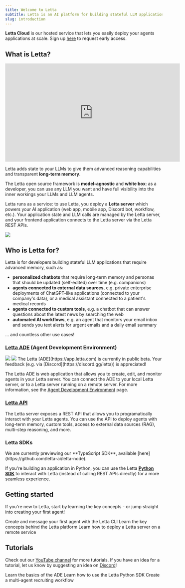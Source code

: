 ```yaml
---
title: Welcome to Letta
subtitle: Letta is an AI platform for building stateful LLM applications.
slug: introduction
---
```



<Note>**Letta Cloud** is our hosted service that lets you easily deploy your agents applications at scale. Sign up [here](https://forms.letta.com/early-access) to request early access.</Note>

## What is Letta?

<iframe
  width="560"
  height="315"
  src="https://www.youtube.com/embed/0kW6oClCesE"
  title="YouTube video player"
  frameborder="0"
  allow="accelerometer; autoplay; clipboard-write; encrypted-media; gyroscope; picture-in-picture"
  allowfullscreen
></iframe>

Letta adds state to your LLMs to give them advanced reasoning capabilities and transparent **long-term memory**.

The Letta open source framework is **model-agnostic** and **white box**: as a developer, you can use any LLM you want and have full visibility into the inner workings your LLMs and LLM agents.

Letta runs as a service: to use Letta, you deploy a **Letta server** which powers your AI application (web app, mobile app, Discord bot, workflow, etc.). Your application state and LLM calls are managed by the Letta server,
and your frontend application connects to the Letta server via the Letta REST APIs.

<Frame caption="Letta enables you to build advanced agents compatible with any model. Letta agents have long-term memory, which is highly configurable and can even be shared between different agents.">
  <img src="images/letta_overview.png" />
</Frame>

## Who is Letta for?

Letta is for developers building stateful LLM applications that require advanced memory, such as:
* **personalized chatbots** that require long-term memory and personas that should be updated (self-edited) over time (e.g. companions)
* **agents connected to external data sources**, e.g. private enterprise deployments of ChatGPT-like applications (connected to your company's data), or a medical assistant connected to a patient's medical records
* **agents connected to custom tools**, e.g. a chatbot that can answer questions about the latest news by searching the web
* **automated AI workflows**, e.g. an agent that monitors your email inbox and sends you text alerts for urgent emails and a daily email summary

... and countless other use cases!

### [Letta ADE](https://app.letta.com) (Agent Development Environment)
<Frame caption="The ADE is a graphical user interface for creating, deploying, interacting with and observing your Letta agents.">
  <img className="block w-300 dark:hidden" src="https://raw.githubusercontent.com/letta-ai/letta/refs/heads/main/assets/example_ade_screenshot_light.png" />
  <img className="hidden w-300 dark:block" src="https://raw.githubusercontent.com/letta-ai/letta/refs/heads/main/assets/example_ade_screenshot.png" />
</Frame>

<Note>
The Letta [ADE](https://app.letta.com) is currently in public beta. Your feedback (e.g. via [Discord](https://discord.gg/letta)) is appreciated!
</Note>

The Letta ADE is web application that allows you to create, edit, and monitor agents in your Letta server.
You can connect the ADE to your local Letta server, or to a Letta server running on a remote server.
For more information, see the [Agent Development Environment](/agent-development-environment/ade) page.


### [Letta API](https://docs.letta.com/api-reference)
The Letta server exposes a REST API that allows you to programatically interact with your Letta agents.
You can use the API to deploy agents with long-term memory, custom tools, access to external data sources (RAG), multi-step reasoning, and more.

### Letta SDKs

<Note>
We are currently previewing our **TypeScript SDK**, available [here](https://github.com/letta-ai/letta-node). 
</Note>

If you're building an application in Python, you can use the Letta **[Python SDK](https://github.com/letta-ai/letta-python)** to interact with Letta (instead of calling REST APIs directly) for a more seamless experience.

## Getting started

If you're new to Letta, start by learning the key concepts - or jump straight into creating your first agent!

<CardGroup cols={3}>
  <Card title="Quickstart" icon="bolt" href="/quickstart">
    Create and message your first agent with the Letta CLI
  </Card>
  <Card title="Intro to Letta" icon="cubes" href="/concepts"> 
    Learn the key concepts behind the Letta platform
  </Card>
  <Card title="Deploy" icon="rocket" href="/deployment">
    Learn how to deploy a Letta server on a remote service
  </Card>
</CardGroup>

## Tutorials

Check out our [YouTube channel](https://www.youtube.com/@letta-ai) for more tutorials. If you have an idea for a tutorial, let us know by suggesting an idea on [Discord](https://discord.gg/letta)!

<CardGroup cols={3}>
  <Card title="ADE overview" icon="square-1" href="/agent-development-environment/ade">
    Learn the basics of the ADE
  </Card>
  <Card title="Python SDK" icon="square-2" href="https://docs.letta.com/python-reference">
    Learn how to use the Letta Python SDK
  </Card>
  <Card title="Multi-agent example" icon="square-3" href="/quickstart">
    Create a multi-agent recruiting workflow 
  </Card>
</CardGroup>

